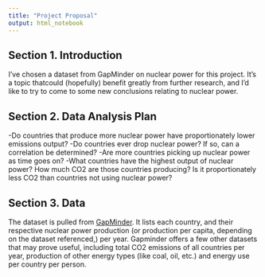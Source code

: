 ```yaml
---
title: "Project Proposal"
output: html_notebook
---
```


## Section 1. Introduction

I've chosen a dataset from GapMinder on nuclear power for this project. It's a 
topic thatcould (hopefully) benefit greatly from further research, and I'd like 
to try to come to some new conclusions relating to nuclear power.

## Section 2. Data Analysis Plan

-Do countries that produce more nuclear power have proportionately lower 
  emissions output?
-Do countries ever drop nuclear power? If so, can a correlation be determined?
-Are more countries picking up nuclear power as time goes on?
-What countries have the highest output of nuclear power? How much CO2 are those
  countries producing? Is it proportionately less CO2 than countries not using
  nuclear power?

## Section 3. Data

The dataset is pulled from [GapMinder](https://www.gapminder.org/data/). It 
lists each country, and their respective nuclear power production (or production
per capita, depending on the dataset referenced,) per year. Gapminder offers a 
few other datasets that may prove useful, including total CO2 emissions of all 
countries per year, production of other energy types (like coal, oil, etc.) and
energy use per country per person.
